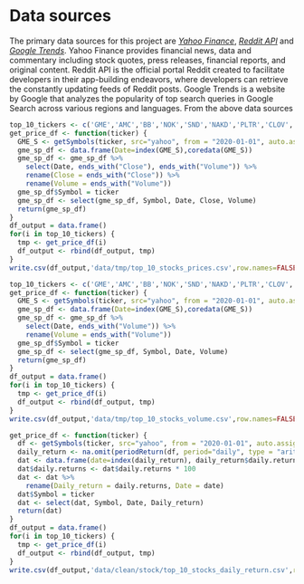 # Data sources

The primary data sources for this project are [*Yahoo Finance*](https://finance.yahoo.com/), [*Reddit API*](https://www.reddit.com/dev/api/) and [*Google Trends*](https://trends.google.com/trends/?geo=US). Yahoo Finance provides financial news, data and commentary including stock quotes, press releases, financial reports, and original content. Reddit API is the official portal Reddit created to facilitate developers in their app-building endeavors, where developers can retrieve the constantly updating feeds of Reddit posts. Google Trends is a website by Google that analyzes the popularity of top search queries in Google Search across various regions and languages. 
From the above data sources 




```r
top_10_tickers <- c('GME','AMC','BB','NOK','SND','NAKD','PLTR','CLOV','RETA','MAR','^GSPC')
get_price_df <- function(ticker) {
  GME_S <- getSymbols(ticker, src="yahoo", from = "2020-01-01", auto.assign = FALSE)
  gme_sp_df <- data.frame(Date=index(GME_S),coredata(GME_S))
  gme_sp_df <- gme_sp_df %>%
    select(Date, ends_with("Close"), ends_with("Volume")) %>%
    rename(Close = ends_with("Close")) %>%
    rename(Volume = ends_with("Volume"))
  gme_sp_df$Symbol = ticker
  gme_sp_df <- select(gme_sp_df, Symbol, Date, Close, Volume)
  return(gme_sp_df)
}
df_output = data.frame()
for(i in top_10_tickers) {
  tmp <- get_price_df(i)
  df_output <- rbind(df_output, tmp)
}
write.csv(df_output,'data/tmp/top_10_stocks_prices.csv',row.names=FALSE)
```

```r
top_10_tickers <- c('GME','AMC','BB','NOK','SND','NAKD','PLTR','CLOV','RETA','MAR','^GSPC')
get_price_df <- function(ticker) {
  GME_S <- getSymbols(ticker, src="yahoo", from = "2020-01-01", auto.assign = FALSE)
  gme_sp_df <- data.frame(Date=index(GME_S),coredata(GME_S))
  gme_sp_df <- gme_sp_df %>%
    select(Date, ends_with("Volume")) %>%
    rename(Volume = ends_with("Volume"))
  gme_sp_df$Symbol = ticker
  gme_sp_df <- select(gme_sp_df, Symbol, Date, Volume)
  return(gme_sp_df)
}
df_output = data.frame()
for(i in top_10_tickers) {
  tmp <- get_price_df(i)
  df_output <- rbind(df_output, tmp)
}
write.csv(df_output,'data/tmp/top_10_stocks_volume.csv',row.names=FALSE)
```

```r
get_price_df <- function(ticker) {
  df <- getSymbols(ticker, src="yahoo", from = "2020-01-01", auto.assign = FALSE)
  daily_return <- na.omit(periodReturn(df, period="daily", type = "arithmetic"))
  dat <- data.frame(date=index(daily_return), daily_return$daily.returns)
  dat$daily.returns <- dat$daily.returns * 100
  dat <- dat %>%
    rename(Daily_return = daily.returns, Date = date)
  dat$Symbol = ticker
  dat <- select(dat, Symbol, Date, Daily_return)
  return(dat)
}
df_output = data.frame()
for(i in top_10_tickers) {
  tmp <- get_price_df(i)
  df_output <- rbind(df_output, tmp)
}
write.csv(df_output,'data/clean/stock/top_10_stocks_daily_return.csv',row.names=FALSE)
```
